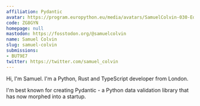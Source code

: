```yaml
---
affiliation: Pydantic
avatar: https://program.europython.eu/media/avatars/SamuelColvin-030-Edit-extended_6sJz7qu.jpg
code: ZG8GYN
homepage: null
mastodon: https://fosstodon.org/@samuelcolvin
name: Samuel Colvin
slug: samuel-colvin
submissions:
- BUT9E7
twitter: https://twitter.com/samuel_colvin
---
```


Hi, I'm Samuel. I'm a Python, Rust and TypeScript developer from London.

I'm best known for creating Pydantic - a Python data validation library that has now morphed into a startup.
